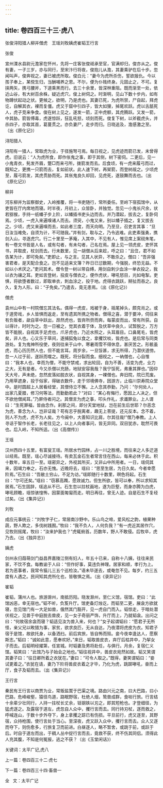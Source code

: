 ```yaml
---
---
---
```

title: 卷四百三十三·虎八
---

张俊浔阳猎人柳并僧虎　王瑶刘牧姨虎崔韬王行言

张俊

宣州溧水县尉元澹家在怀州，先将一庄客张俊祗承至官，官满却归，俊亦从之。俊有妻，一子三岁，亦与同行，至宋汴行将夜，俊抱儿从澹，其妻乘驴在后十步。忽闻叫声，俊奔视之，妻已被虎所取。俊白元：“妻今为虎所杀伤，誓欲报仇。今以孩子奉上，某傥生归，当酬哺养之恩。不尔，便为仆贱终身。元固止之，不可。复挟两矢，携弓腰斧，下道乘黑而行。去三十余里，皆深林重阻。既而渐至一处，依近山谷，有大树百余株，疑近虎穴，俊上树伺之。时渐明，见山下数十步内，如有物蹲伏起动之状。更候之，欲明，乃是虎也。其妻已死，为虎所禁，尸自起，拜虎讫，自解其衣，裸而复僵。虎又于窟中引四子，皆大如狸，掉尾欢跃。虎以舌舐死人，虎子竞来争食。俊在树上见之，遂发一箭，正中虎额，其虎腾跃。又发一箭，中其胁。箭皆傅毒，虎遂惊跃，狂乱吼怒，顷刻而死。俊复下树，以斧截虎头，并杀四子，亦取其首，葛蔓贯之。亦负妻尸，走步而归。日晓追及，澹感激之至。（出《原化记》）

浔阳猎人

浔阳有一猎人，常取虎为业，于径施弩弓焉。每日视之，见虎迹而箭已发，未曾得虎。旧说云：“人为虎所食，即作伥鬼之事，即于其侧，树下密伺。二更后，见一小鬼青衣，髡发齐眉，蹩□而来弓所，拨箭发而去。后食顷，有一虎来履弓而过，既知之，更携一只箭而去，复如前状。此人速下树，再架箭，而登树觇之。少顷虎至，履弓箭发，其虎贯胁而死。其伥鬼良久却回，见虎死，遂鼓舞而去也。（出《原化记》）

柳并

河东柳并为监察御史，入岭推覆，将一书吏随行，常所委任。至岭下宿孤馆中，从吏皆在厅内席地而寝。时半夜，月初上，众皆卧，并独觉。忽见一小鬼长尺余，状若猕猴，手持一纸幡子步上阶，以幡插书吏头边而去。并乃潜起，拔去之，复卧伺焉。少顷，一虎入来遍嗅诸人而去。须臾，小鬼又来，别以幡子插之，复又拔去之。少顷，虎又来遍嗅而去，如此者三度，而天向明。乃至旦，召吏言其事：“旦日汝当难免，自须为计，不可随我。”并有剑，取与之，乃令逃难。此吏素强勇，携剑入山，寻逐虎穴。行二十里至一茅庵，入其中，不见有人，惟见席上案砚朱笔，有一卷文书皆是人名，或有勾者，有未勾者，己名在焉。屋上见一领虎皮，吏怀其书，并取皮，杖剑而去。行未数里，见一胡僧从后来趁，呼之曰：“且住，君不如告某为计，即可免矣。”吏即止，与之言。见其人状异，不敢杀之。僧曰：“吾非强害君者，是天配合食之。岂不见适来文簿？昨日已愆数期，今强脱，终恐无益。不如以小术厌之。”吏问其术。僧令登一树以带自缚，用剑自刺少血涂一单衣投之，我以衣为禳之耳。吏如言登树，投皮与僧衣之，便作虎状，哮吼怒目，光如电掣。吏惧，将欲堕者数过，即取单衣，刺血涂之，投于地。虎得衣跳跃，掰扯而吞之。良久，复为人形。曰：“子免矣。”乃遣去，竟无患焉。（出《原化记》）

僧虎

袁州山中有一村院僧忘其法名。偶得一虎皮，戏被于身，摇尾掉头，颇克肖之。或于道旁戏，乡人皆惧而返走，至有遗其所携之物者。僧得之喜，潜于要冲，伺往来有负贩者，歘自草中跃出，昂然虎也，皆弃所赍而奔。每蒙皮而出，常有所获。自以得计，时时为之。忽一日被之，觉其衣着于体，及伏草中良久，试暂脱之，万方皆不能脱，自视其手足虎也，爪牙虎也，乃近水照之，头耳眉目。口鼻尾毛，皆虎矣，非人也。心又乐于草间，遂捕狐兔以食之，拿攫饮啖，皆虎也。是后常与同类游处。复为鬼神所役使，夜则往来于山中，寒暑雨雪不得休息，甚厌苦之。形骸虽虎，而心历历然人也，但不能言耳。周岁余，一旦馁甚，求无所得，乃潜伏道傍。忽一人过于前，遂跃而噬之。既死，将分裂而食。细视之，一衲僧也，心自惟曰：“我本人也，幸而为僧，不能守禁戒，求出轮回，自为不善，活变为虎，业力之大，无有是者。今又杀僧以充肠，地狱安容我哉？我宁馁死，弗重其罪也。”因仰天大号，声未绝，忽然皮落如脱衣状，自视其身，一裸僧也。奔旧院，院已荒废。乃用草遮身，投于俗家，得破衣数件，走于邻境佛寺，因游方，止临川崇寿院众堂中。是时圆超上人居看经堂，其僧侍立不懈。上人念其恭勤，乃问：“尔何处人，出家几夏腊，修习何等法，而勤勤若此？“对曰：“某心有悔行，愿因上人决之，但不欲他僧闻耳。”乃屏侍者问之。其僧言为虎之事，叩头作礼，求谶罪业。上人谓曰：“生死罪福，皆由念作。刹那之间，即分天堂地狱，岂在前生后世耶？尔恶念为虎，善念为人，岂非证哉？苟有志乎脱离者，趣无上菩提，还元反本。念不着，则人不为虎，虎不为人矣。方今闽中，大善知识比肩，尔其往哉!”僧乃奉教。上人寻话于智作长老，长老往见之，以上人向者事问，皆无异同。双目犹赤，耽然可畏也。后入岭，不知所适。（出《高僧传》）

王瑶

汉州西四十五里，有富叟王瑶。所居水竹园林，占一川之胜境，而往来之人多迂道以经焉。既至，瑶心尽诚接待。有卖瓦金石生者常言住在西山，每来必休于此。积十数年，率五日一至。瑶密异之，外视其所买，又非山中所用者。一日，瑶伺其来，因竭力奉之，石亦无愧。近晚将去，瑶曰：“思至生居，为日久矣。今者幸愿阶焉。”石生曰：“吾敝土穷山，不足为访。”瑶即随行十数里，暝色将起。石生曰：“尔可还矣。”瑶曰：“窃慕高躅，愿效诚力。但生所欲，皆可以奉，所以求知其居焉。”石生固辞，瑶追从不已。石生忽以拄杖画地，遂为巨壑，而身亦腾为白虎，哮吼顾瞻，瑶惊骇惶怖，因蒙面匍匐而走。明日再往，曾无人迹。自是石生不复经过矣。（出《集异记》）

刘牧

成应元事统云：“刘牧字子仁，常居南沙野中。乐山鸟之啼，爱风松之韵，植果种蔬，野人欺之，多伐树践囿。”牧曰：“我不负人，人何负我？“有一虎近其居作穴，见牧则摇尾，牧曰：“汝来护我也？”虎辄俯首。历数年，野人不敢侵。后牧卒，虎乃去。（出《独异志》）

姨虎

剑州永归葭萌剑门益昌界嘉陵江侧有妇人，年五十已来，自称十八姨，往往来民家，不饮不食。每教谕于人曰：“但作好事，莫违负神理。居家和顺，孝行为上。若为恶事者，我常令猫儿三五个巡检汝。”语未毕遂去，或奄忽不见。每岁，约三五度有人遇之。民间知其虎所化也，皆敬惧之焉。（出《录异记》）

崔韬

崔韬，蒲州人也。旅游滁州，南抵历阳。晓发滁州，至仁义馆，宿馆。吏曰：“此馆凶恶，幸无宿也。”韬不听，负笈升厅。馆吏备灯烛讫，而韬至二更，展衾方欲就寝，忽见馆门有一大足如兽，俄然其门豁开，见一虎自门而入。韬惊走，于暗处潜伏视之，见兽于中庭脱去兽皮，见一女子奇丽严饰，升厅而上，乃就韬衾。出问之曰：“何故宿余衾而寝？韬适见汝为兽入来，何也？”女子起谓韬曰：“愿君子无所怪，亲父兄以畋猎为事，家贫，欲求良匹，无从自达，乃夜潜将虎皮为衣。知君子宿于是馆，故欲托身，以备洒扫。前后宾旅，皆自怖而殒。妾今夜幸逢达人，愿察斯志。”韬曰：“诚如此意，愿奉欢好。”来日，韬取兽皮衣，弃厅后枯井中，乃挈女子而去。后韬明经擢第，任宣城。时韬妻及男将赴任，与俱行。月余，复宿仁义馆。韬笑曰：“此馆乃与子始会之地也。”韬往视井中，兽皮衣宛然如故。韬又笑谓其妻子曰：“往日卿所着之衣犹在。”妻曰：“可令人取之。”既得，妻笑谓韬曰：“妾试更着之。”衣犹在请，妻乃下阶将兽皮衣着之才毕，乃化为虎，跳踯哮吼，奋而上厅，食子及韬而去。（出《集异记》）

王行言

秦民有王行言以商贾为业，常贩盐鬻于巴渠之境。路由兴元之南，曰大巴路，曰小巴路，危峰峻壑，猿径鸟道，路眠野宿，杜绝人烟，鸷兽成群，食啖行旅。行言结十余辈少壮同行，人持一拄杖长丈余，铦钢铁以刃之，即其短枪也。才登细径，为猛虎逐之。及露宿于道左，虎忽自人众中，攫行言而去。同行持刃杖，逐而救之，呼喊连山，于数十步外夺下，身上拿攫之踪已有伤损。平旦前行，虎又逐至，其野宿，众持枪围，使行言处于当心。至深夜，虎又跃入众中，攫行言而去。众人又逐而夺下，则伤愈多，行旅复卫而前进。白昼逐人，略不暂舍，或跳于前，或跃于后。时自于道左而出，于稠人丛中捉行言而去，竟救不获，终不伤其同侣。须得此人充其腹，不知是何冤报，逃之不获？（出《玉堂闲话》）

关键词：太平广记,虎八

上一篇：卷四百三十二·虎七

下一篇：卷四百三十四·畜兽一

全   文：太平广记

